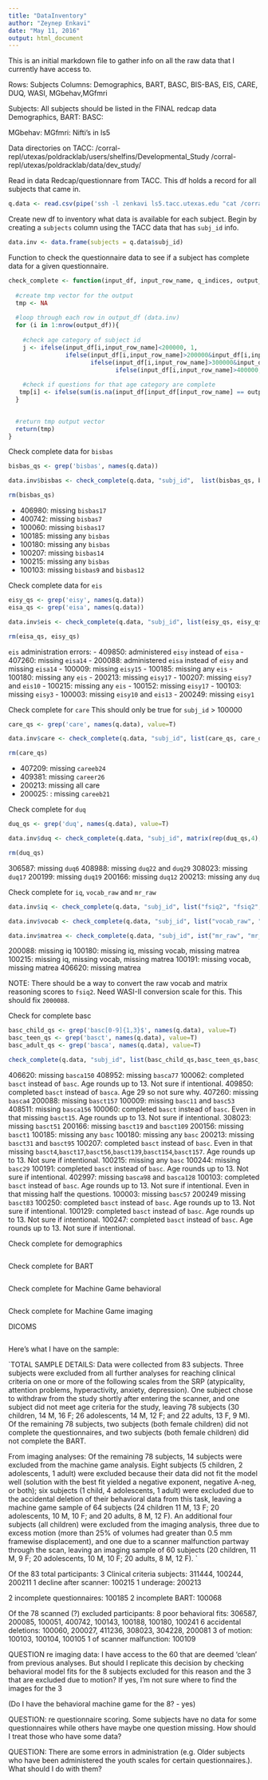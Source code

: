 ```yaml
---
title: "DataInventory"
author: "Zeynep Enkavi"
date: "May 11, 2016"
output: html_document
---
```


This is an initial markdown file to gather info on all the raw data that I currently have access to.

Rows: Subjects
Columns: Demographics, BART, BASC, BIS-BAS, EIS, CARE, DUQ, WASI, MGbehav,MGfmri

Subjects: All subjects should be listed in the FINAL redcap data
Demographics, 
BART: 
BASC: 

MGbehav:
MGfmri: Nifti's in ls5

Data directories on TACC:
/corral-repl/utexas/poldracklab/users/shelfins/Developmental_Study
/corral-repl/utexas/poldracklab/data/dev_study/

Read in data Redcap/questionnare from TACC. This df holds a record for all subjects that came in.

```r
q.data <- read.csv(pipe('ssh -l zenkavi ls5.tacc.utexas.edu "cat /corral-repl/utexas/poldracklab/users/zenkavi/dev_study/data/behav/questionnaire/DevelopmentalStudy_DATA_2015-03-25_1258.csv"'))
```

Create new df to inventory what data is available for each subject.
Begin by creating a `subjects` column using the TACC data that has `subj_id` info.  

```r
data.inv <- data.frame(subjects = q.data$subj_id)
```

Function to check the questionnaire data to see if a subject has complete data for a given questionnaire.

```r
check_complete <- function(input_df, input_row_name, q_indices, output_df, output_row_name){
  
  #create tmp vector for the output
  tmp <- NA
  
  #loop through each row in output_df (data.inv)
  for (i in 1:nrow(output_df)){
    
    #check age category of subject id
    j <- ifelse(input_df[i,input_row_name]<200000, 1,
                ifelse(input_df[i,input_row_name]>200000&input_df[i,input_row_name]<300000, 2,
                       ifelse(input_df[i,input_row_name]>300000&input_df[i,input_row_name]<400000, 3, 
                              ifelse(input_df[i,input_row_name]>400000, 4, 1))))
    
    #check if questions for that age category are complete  
   tmp[i] <- ifelse(sum(is.na(input_df[input_df[input_row_name] == output_df[i, output_row_name], unlist(q_indices[j])]))>0, 0, 1)
  }

  
  #return tmp output vector
  return(tmp)
}
```

Check complete data for `bisbas`

```r
bisbas_qs <- grep('bisbas', names(q.data))

data.inv$bisbas <- check_complete(q.data, "subj_id",  list(bisbas_qs, bisbas_qs,bisbas_qs, bisbas_qs), data.inv, "subjects")

rm(bisbas_qs)
```

- 406980: missing `bisbas17`
- 400742: missing `bisbas7`
- 100060: missing `bisbas17`
- 100185: missing any `bisbas`
- 100180: missing any `bisbas`
- 100207: missing `bisbas14`
- 100215: missing any `bisbas`
- 100103: missing `bisbas9` and `bisbas12`

Check complete data for `eis`

```r
eisy_qs <- grep('eisy', names(q.data))
eisa_qs <- grep('eisa', names(q.data))

data.inv$eis <- check_complete(q.data, "subj_id", list(eisy_qs, eisy_qs, eisy_qs, eisa_qs), data.inv, "subjects")

rm(eisa_qs, eisy_qs)
```

`eis` administration errors:
- 409850: administered `eisy` instead of `eisa`
- 407260: missing `eisa14`
- 200088: administered `eisa` instead of `eisy` and missing `eisa14`
- 100009: missing `eisy15`
- 100185: missing any `eis`
- 100180: missing any `eis`
- 200213: missing `eisy17`
- 100207: missing `eisy7` and `eis10`
- 100215: missing any `eis` 
- 100152: missing `eisy17`
- 100103: missing `eisy3`
- 100003: missing `eisy10` and `eis13`
- 200249: missing `eisy1`

Check complete for `care`
This should only be true for `subj_id` > 100000

```r
care_qs <- grep('care', names(q.data), value=T)

data.inv$care <- check_complete(q.data, "subj_id", list(care_qs, care_qs, care_qs, care_qs), data.inv, "subjects")

rm(care_qs)
```

- 407209: missing `careeb24`
- 409381: missing `career26`
- 200213: missing all care
- 200025: : missing `careeb21`

Check complete for `duq`

```r
duq_qs <- grep('duq', names(q.data), value=T)

data.inv$duq <- check_complete(q.data, "subj_id", matrix(rep(duq_qs,4),ncol=4), data.inv, "subjects")

rm(duq_qs)
```

306587: missing `duq6`
408988: missing `duq22` and `duq29`
308023: missing `duq17` 
200199: missing `duq19`
200166: missing `duq12`
200213: missing any `duq`

Check complete for `iq`, `vocab_raw` and `mr_raw`

```r
data.inv$iq <- check_complete(q.data, "subj_id", list("fsiq2", "fsiq2", "fsiq2", "fsiq2"), data.inv, "subjects")

data.inv$vocab <- check_complete(q.data, "subj_id", list("vocab_raw", "vocab_raw", "vocab_raw", "vocab_raw"), data.inv, "subjects")

data.inv$matrea <- check_complete(q.data, "subj_id", ist("mr_raw", "mr_raw", "mr_raw", "mr_raw"), data.inv, "subjects")
```

200088: missing iq 
100180: missing iq, missing vocab, missing matrea  
100215: missing iq, missing vocab, missing matrea
100191: missing vocab, missing matrea
406620: missing matrea

NOTE: There should be a way to convert the raw vocab and matrix reasoning scores to `fsiq2`. Need WASI-II conversion scale for this. This should fix `2000088`. 

Check for complete basc

```r
basc_child_qs <- grep('basc[0-9]{1,3}$', names(q.data), value=T)
basc_teen_qs <- grep('basct', names(q.data), value=T)
basc_adult_qs <- grep('basca', names(q.data), value=T)

check_complete(q.data, "subj_id", list(basc_child_qs,basc_teen_qs,basc_teen_qs,basc_adult_qs), data.inv, "subjects")
```

406620: missing `basca150`
408952: missing `basca77` 
100062: completed `basct` instead of `basc`. Age rounds up to 13. Not sure if intentional.
409850: completed `basct` instead of `basca`. Age 29 so not sure why. 
407260: missing `basca4`
200088: missing `basct157`
100009: missing `basc11` and `basc53`
408511: missing `basca156`
100060: completed `basct` instead of `basc`. Even in that missing `basct15`. Age rounds up to 13. Not sure if intentional.
308023: missing `basct51` 
200166: missing `basct19` and `basct109`
200156: missing `basct1` 
100185: missing any `basc`
100180: missing any `basc`
200213: missing `basct31` and `basct95` 
100207: completed `basct` instead of `basc`. Even in that missing `basct4`,`basct17`,`basct56`,`basct139`,`basct154`,`basct157`. Age rounds up to 13. Not sure if intentional.
100215: missing any `basc`
100244: missing `basc29`
100191: completed `basct` instead of `basc`. Age rounds up to 13. Not sure if intentional.
402997: missing `basca98` and `basca128`
100103: completed `basct` instead of `basc`. Age rounds up to 13. Not sure if intentional. Even in that missing half the questions.
100003: missing `basc57` 
200249 missing `basct83`
100250: completed `basct` instead of `basc`. Age rounds up to 13. Not sure if intentional.
100129: completed `basct` instead of `basc`. Age rounds up to 13. Not sure if intentional. 
100247: completed `basct` instead of `basc`. Age rounds up to 13. Not sure if intentional.

Check complete for demographics

```r

```

Check complete for BART

```r

```

Check complete for Machine Game behavioral

```r
```

Check complete for Machine Game imaging

DICOMS

```r
```

Here's what I have on the sample:

`TOTAL SAMPLE DETAILS:
Data were collected from 83 subjects. Three subjects were excluded from all further analyses for reaching clinical criteria on one or more of the following scales from the SRP (atypicality, attention problems, hyperactivity, anxiety, depression). One subject chose to withdraw from the study shortly after entering the scanner, and one subject did not meet age criteria for the study, leaving 78 subjects (30 children, 14 M, 16 F; 26 adolescents, 14 M, 12 F; and 22 adults, 13 F, 9 M).
Of the remaining 78 subjects, two subjects (both female children) did not complete the questionnaires, and two subjects (both female children) did not complete the BART.

From imaging analyses:
Of the remaining 78 subjects, 14 subjects were excluded from the machine game analysis. Eight subjects (5 children, 2 adolescents, 1 adult) were excluded because their data did not fit the model well (solution with the best fit yielded a negative exponent, negative A-neg, or both); six subjects (1 child, 4 adolescents, 1 adult) were excluded due to the accidental deletion of their behavioral data from this task, leaving a machine game sample of 64 subjects (24 children 11 M, 13 F; 20 adolescents, 10 M, 10 F; and 20 adults, 8 M, 12 F).
An additional four subjects (all children) were excluded from the imaging analysis, three due to excess motion (more than 25% of volumes had greater than 0.5 mm framewise displacement), and one due to a scanner malfunction partway through the scan, leaving an imaging sample of 60 subjects (20 children, 11 M, 9 F; 20 adolescents, 10 M, 10 F; 20 adults, 8 M, 12 F).
`

Of the 83 total participants:
3 Clinical criteria subjects: 311444, 100244, 200211
1 decline after scanner: 100215
1 underage: 200213

2 incomplete questionnaires: 100185
2 incomplete BART: 100068

Of the 78 scanned (?) excluded participants:
8 poor behavioral fits: 306587, 200085, 100051, 400742, 100143, 100188, 100180, 100241
6 accidental deletions: 100060, 200027, 411236, 308023, 304228, 200081
3 of motion: 100103, 100104, 100105
1 of scanner malfunction: 100109

QUESTION re imaging data: I have access to the 60 that are deemed 'clean' from previous analyses. But should I replicate this decision by checking behavioral model fits for the 8 subjects excluded for this reason and the 3 that are excluded due to motion? If yes, I'm not sure where to find the images for the 3

(Do I have the behavioral machine game for the 8? - yes)

QUESTION: re questionnaire scoring. Some subjects have no data for some questionnaires while others have maybe one question missing. How should I treat those who have some data?

QUESTION: There are some errors in administration (e.g. Older subjects who have been administered the youth scales for certain questionnaires.). What should I do with them?

